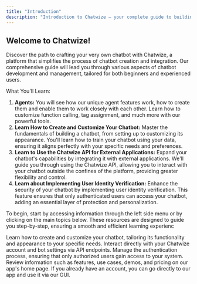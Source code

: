 ```yaml
---
title: "Introduction"
description: "Introduction to Chatwize – your complete guide to building, customizing, and managing AI chatbots using our powerful, beginner-friendly platform."
---
```


## Welcome to Chatwize\!

Discover the path to crafting your very own chatbot with Chatwize, a platform that simplifies the process of chatbot creation and integration.
Our comprehensive guide will lead you through various aspects of chatbot development and management, tailored for both beginners and experienced users.

What You'll Learn:

1. **Agents:** You will see how our unique agent features work, how to create them and enable them to work closely with each other. Learn how to customize function calling, tag assignment, and much more with our powerful tools.
2. **Learn How to Create and Customize Your Chatbot:** Master the fundamentals of building a chatbot, from setting up to customizing its appearance.
   You'll learn how to train your chatbot using your data, ensuring it aligns perfectly with your specific needs and preferences.
3. **Learn to Use the Chatwize API for External Applications:** Expand your chatbot's capabilities by integrating it with external applications.
   We'll guide you through using the Chatwize API, allowing you to interact with your chatbot outside the confines of the platform, providing greater flexibility and control.
4. **Learn about Implementing User Identity Verification:** Enhance the security of your chatbot by implementing user identity verification. This feature ensures that only authenticated users can
   access your chatbot, adding an essential layer of protection and personalization.

To begin, start by accessing information through the left side menu or by clicking on the main topics below.
These resources are designed to guide you step-by-step, ensuring a smooth and efficient learning experienc

<CardGroup cols="2">
  <Card title="Chatbot" icon="message-bot" href="/creating-first-chatbot">
    Learn how to create and customize your chatbot, tailoring its functionality
    and appearance to your specific needs.
  </Card>
  <Card title="Discover API's" icon="code" href="/api-reference/chatbots/create">
    Interact directly with your Chatwize account and bot settings via API
    endpoints.
  </Card>
  <Card title="Authenticate Users" icon="webhook" href="/user-identity">
    Manage the authentication process, ensuring that only authorized users gain
    access to your system.
  </Card>
  <Card title="Visit Chatwize Website" icon="browser" href="https://chatwize.ai">
    Review information such as features, use cases, demos, and pricing on our
    app's home page.
  </Card>
  <Card title="Go to our app" icon="computer-classic" color="#309C95" href="https://app.chatwize.ai">
    If you already have an account, you can go directly to our app and use it
    via our GUI.
  </Card>
</CardGroup>